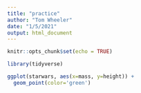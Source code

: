```yaml
---
title: "practice"
author: "Tom Wheeler"
date: "1/5/2021"
output: html_document
---
```


```r
knitr::opts_chunk$set(echo = TRUE)

library(tidyverse)
```

```r
ggplot(starwars, aes(x=mass, y=height)) + 
  geom_point(color='green')
```

